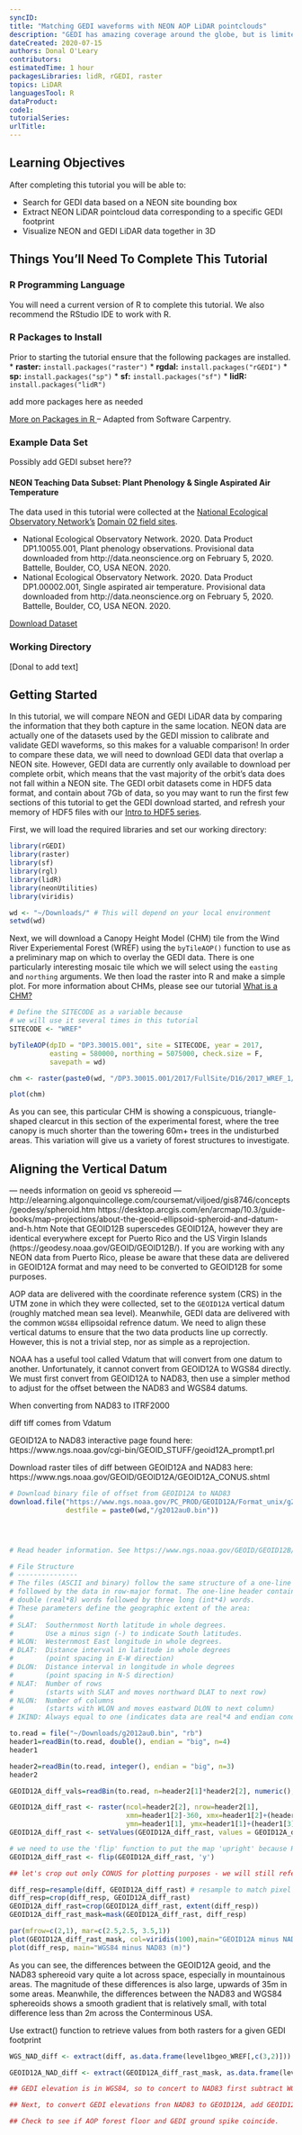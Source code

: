 ```yaml
---
syncID:
title: "Matching GEDI waveforms with NEON AOP LiDAR pointclouds"
description: "GEDI has amazing coverage around the globe, but is limited in its spatial resolution. Here, we extract NEON pointcloud data corresponding to individual GEDI waveforms to better understand how the GEDI return waveform gets its shape."
dateCreated: 2020-07-15
authors: Donal O'Leary
contributors: 
estimatedTime: 1 hour
packagesLibraries: lidR, rGEDI, raster
topics: LiDAR
languagesTool: R
dataProduct: 
code1: 
tutorialSeries: 
urlTitle: 
---
```


<div id="ds-objectives" markdown="1">

## Learning Objectives 
After completing this tutorial you will be able to: 

* Search for GEDI data based on a NEON site bounding box
* Extract NEON LiDAR pointcloud data corresponding to a specific GEDI footprint
* Visualize NEON and GEDI LiDAR data together in 3D

## Things You’ll Need To Complete This Tutorial

### R Programming Language
You will need a current version of R to complete this tutorial. We also recommend 
the RStudio IDE to work with R. 

### R Packages to Install
Prior to starting the tutorial ensure that the following packages are installed. 
* **raster:** `install.packages("raster")`
* **rgdal:** `install.packages("rGEDI")`
* **sp:** `install.packages("sp")`
* **sf:** `install.packages("sf")`
* **lidR:** `install.packages("lidR")`

########## add more packages here as needed #######

<a href="/packages-in-r" target="_blank"> More on Packages in R </a>– Adapted from Software Carpentry.

### Example Data Set

############# Possibly add GEDI subset here?? ##############

#### NEON Teaching Data Subset: Plant Phenology & Single Aspirated Air Temperature

The data used in this tutorial were collected at the 
<a href="http://www.neonscience.org" target="_blank"> National Ecological Observatory Network's</a> 
<a href="/field-sites/field-sites-map" target="_blank"> Domain 02 field sites</a>.  

* National Ecological Observatory Network. 2020. Data Product DP1.10055.001, Plant phenology observations. Provisional data downloaded from http://data.neonscience.org on February 5, 2020. Battelle, Boulder, CO, USA NEON. 2020.
* National Ecological Observatory Network. 2020. Data Product DP1.00002.001, Single aspirated air temperature. Provisional data downloaded from http://data.neonscience.org on February 5, 2020. Battelle, Boulder, CO, USA NEON. 2020.

<a href="https://ndownloader.figshare.com/files/9012085" class="link--button link--arrow">
Download Dataset</a>

### Working Directory
[Donal to add text]

</div>

## Getting Started
In this tutorial, we will compare NEON and GEDI LiDAR data by comparing the information that they both capture in the same location. NEON data are actually one of the datasets used by the GEDI mission to calibrate and validate GEDI waveforms, so this makes for a valuable comparison! In order to compare these data, we will need to download GEDI data that overlap a NEON site. However, GEDI data are currently only available to download per complete orbit, which means that the vast majority of the orbit's data does not fall within a NEON site. The GEDI orbit datasets come in HDF5 data format, and contain about 7Gb of data, so you may want to run the first few sections of this tutorial to get the GEDI download started, and refresh your memory of HDF5 files with our <a href="https://www.neonscience.org/intro-hdf5-r-series">Intro to HDF5 series</a>.

First, we will load the required libraries and set our working directory:

```r

library(rGEDI)
library(raster)
library(sf)
library(rgl)
library(lidR)
library(neonUtilities)
library(viridis)

wd <- "~/Downloads/" # This will depend on your local environment
setwd(wd)

```

Next, we will download a Canopy Height Model (CHM) tile from the Wind River Experiemental Forest (WREF) using the `byTileAOP()` function to use as a preliminary map on which to overlay the GEDI data. There is one particularly interesting mosaic tile which we will select using the `easting` and `northing` arguments. We then load the raster into R and make a simple plot. For more information about CHMs, please see our tutorial <a href="https://www.neonscience.org/chm-dsm-dtm-gridded-lidar-data">What is a CHM?</a>

```r

# Define the SITECODE as a variable because
# we will use it several times in this tutorial
SITECODE <- "WREF"

byTileAOP(dpID = "DP3.30015.001", site = SITECODE, year = 2017, 
          easting = 580000, northing = 5075000, check.size = F,
          savepath = wd)

chm <- raster(paste0(wd, "/DP3.30015.001/2017/FullSite/D16/2017_WREF_1/L3/DiscreteLidar/CanopyHeightModelGtif/NEON_D16_WREF_DP3_580000_5075000_CHM.tif"))

plot(chm)

```

As you can see, this particular CHM is showing a conspicuous, triangle-shaped clearcut in this section of the experimental forest, where the tree canopy is much shorter than the towering 60m+ trees in the undisturbed areas. This variation will give us a variety of forest structures to investigate.





## Aligning the Vertical Datum

 --- needs information on geoid vs sphereoid ---
 http://elearning.algonquincollege.com/coursemat/viljoed/gis8746/concepts/geodesy/spheroid.htm
https://desktop.arcgis.com/en/arcmap/10.3/guide-books/map-projections/about-the-geoid-ellipsoid-spheroid-and-datum-and-h.htm
Note that GEOID12B superscedes GEOID12A, however they are identical everywhere except for Puerto Rico and the US Virgin Islands (https://geodesy.noaa.gov/GEOID/GEOID12B/). If you are working with any NEON data from Puerto Rico, please be aware that these data are delivered in GEOID12A format and may need to be converted to GEOID12B for some purposes.
 
AOP data are delivered with the coordinate reference system (CRS) in the UTM zone in which they were collected, set to the `GEOID12A` vertical datum (roughly matched mean sea level). Meanwhile, GEDI data are delivered with the common `WGS84` ellipsoidal refrence datum. We need to align these vertical datums to ensure that the two data products line up correctly. However, this is not a trivial step, nor as simple as a reprojection.

NOAA has a useful tool called Vdatum that will convert from one datum to another. Unfortunately, it cannot convert from GEOID12A to WGS84 directly. We must first convert from GEOID12A to NAD83, then use a simpler method to adjust for the offset between the NAD83 and WGS84 datums. 


When converting from NAD83 to ITRF2000

diff tiff comes from Vdatum

GEOID12A to NAD83 interactive page found here: https://www.ngs.noaa.gov/cgi-bin/GEOID_STUFF/geoid12A_prompt1.prl

Download raster tiles of diff between GEOID12A and NAD83 here:
https://www.ngs.noaa.gov/GEOID/GEOID12A/GEOID12A_CONUS.shtml

```r

# Download binary file of offset from GEOID12A to NAD83
download.file("https://www.ngs.noaa.gov/PC_PROD/GEOID12A/Format_unix/g2012au0.bin", 
              destfile = paste0(wd,"/g2012au0.bin"))




# Read header information. See https://www.ngs.noaa.gov/GEOID/GEOID12B/g2012Brme.txt

# File Structure
# ---------------
# The files (ASCII and binary) follow the same structure of a one-line header 
# followed by the data in row-major format. The one-line header contains four 
# double (real*8) words followed by three long (int*4) words. 
# These parameters define the geographic extent of the area:
# 
# SLAT:  Southernmost North latitude in whole degrees. 
#        Use a minus sign (-) to indicate South latitudes. 
# WLON:  Westernmost East longitude in whole degrees. 
# DLAT:  Distance interval in latitude in whole degrees 
#        (point spacing in E-W direction)
# DLON:  Distance interval in longitude in whole degrees 
#        (point spacing in N-S direction)
# NLAT:  Number of rows 
#        (starts with SLAT and moves northward DLAT to next row)
# NLON:  Number of columns 
#        (starts with WLON and moves eastward DLON to next column)
# IKIND: Always equal to one (indicates data are real*4 and endian condition)

to.read = file("~/Downloads/g2012au0.bin", "rb")
header1=readBin(to.read, double(), endian = "big", n=4)
header1

header2=readBin(to.read, integer(), endian = "big", n=3)
header2

GEOID12A_diff_vals=readBin(to.read, n=header2[1]*header2[2], numeric(), endian = "big", size=4)

```

```r

GEOID12A_diff_rast <- raster(ncol=header2[2], nrow=header2[1], 
                             xmn=header1[2]-360, xmx=header1[2]+(header1[4]*header2[2])-360, 
                             ymn=header1[1], ymx=header1[1]+(header1[3]*header2[1]))
GEOID12A_diff_rast <- setValues(GEOID12A_diff_rast, values = GEOID12A_diff_vals)

# we need to use the 'flip' function to put the map 'upright' because R expects to see raster values from the top left corner and fills by rows, but this dataset is delivered in sucha a way that it describes the bottom left corner and fills by rows up to the top of the image (this is actually the convention for most traditional remote sensing software - and leads to a similar problem that is explained in the Hyperspectral tutorial series.)
GEOID12A_diff_rast <- flip(GEOID12A_diff_rast, 'y')

## let's crop out only CONUS for plotting purposes - we will still refer to the fill image when extracting values.

diff_resp=resample(diff, GEOID12A_diff_rast) # resample to match pixel size/registration for cropping
diff_resp=crop(diff_resp, GEOID12A_diff_rast)
GEOID12A_diff_rast=crop(GEOID12A_diff_rast, extent(diff_resp))
GEOID12A_diff_rast_mask=mask(GEOID12A_diff_rast, diff_resp)


```

```r

par(mfrow=c(2,1), mar=c(2.5,2.5, 3.5,1))
plot(GEOID12A_diff_rast_mask, col=viridis(100),main="GEOID12A minus NAD83 (m)")
plot(diff_resp, main="WGS84 minus NAD83 (m)")

```

As you can see, the differences between the GEOID12A geoid, and the NAD83 sphereoid vary quite a lot across space, especially in mountainous areas. The magnitude of these differences is also large, upwards of 35m in some areas. Meanwhile, the differences between the NAD83 and WGS84 sphereoids shows a smooth gradient that is relatively small, with total difference less than 2m across the Conterminous USA. 


Use extract() function to retrieve values from both rasters for a given GEDI footprint

```r

WGS_NAD_diff <- extract(diff, as.data.frame(level1bgeo_WREF[,c(3,2)]))

GEOID12A_NAD_diff <- extract(GEOID12A_diff_rast_mask, as.data.frame(level1bgeo_WREF[,c(3,2)]))

## GEDI elevation is in WGS84, so to concert to NAD83 first subtract WGS_NAD_diff

## Next, to convert GEDI elevations fron NAD83 to GEOID12A, add GEOID12A_NAD_diff (which makes it lower because GEOID12A is lower than NAD83 in N America)

## Check to see if AOP forest floor and GEDI ground spike coincide. 

```